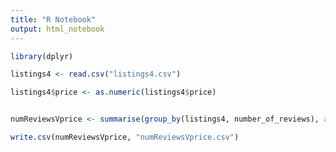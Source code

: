 ```yaml
---
title: "R Notebook"
output: html_notebook
---
```


```r
library(dplyr)

listings4 <- read.csv("listings4.csv")

```


```r
listings4$price <- as.numeric(listings4$price)


numReviewsVprice <- summarise(group_by(listings4, number_of_reviews), avg_price = mean(price))

write.csv(numReviewsVprice, "numReviewsVprice.csv")
```



